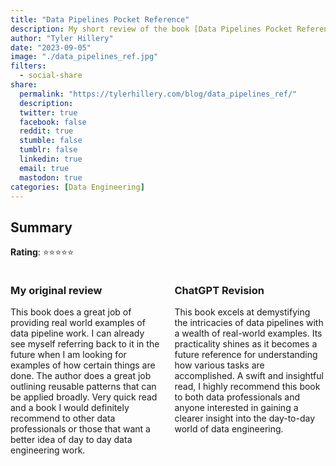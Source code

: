 ```yaml
---
title: "Data Pipelines Pocket Reference"
description: My short review of the book [Data Pipelines Pocket Reference](https://a.co/d/7azt10z) by James Densmore.
author: "Tyler Hillery"
date: "2023-09-05"
image: "./data_pipelines_ref.jpg"
filters:
  - social-share
share:
  permalink: "https://tylerhillery.com/blog/data_pipelines_ref/"
  description:
  twitter: true
  facebook: false
  reddit: true
  stumble: false
  tumblr: false
  linkedin: true
  email: true
  mastodon: true
categories: [Data Engineering]
---
```


## Summary

**Rating**: ⭐⭐⭐⭐⭐

:::: {.columns}

::: {.column width="50%"}
### My original review
This book does a great job of providing real world examples of data pipeline work. I can already see myself referring back to it in the future when I am looking for examples of how certain things are done. The author does a great job outlining reusable patterns that can be applied broadly. Very quick read and a book I would definitely recommend to other data professionals or those that want a better idea of day to day data engineering work. 
:::

::: {.column width="50%"}
### ChatGPT Revision
This book excels at demystifying the intricacies of data pipelines with a wealth of real-world examples. Its practicality shines as it becomes a future reference for understanding how various tasks are accomplished. A swift and insightful read, I highly recommend this book to both data professionals and anyone interested in gaining a clearer insight into the day-to-day world of data engineering.
:::

::::


